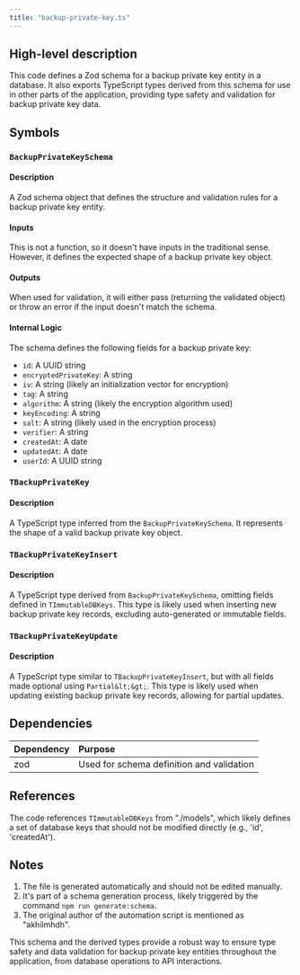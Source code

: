 ```yaml
---
title: "backup-private-key.ts"
---
```


## High-level description
This code defines a Zod schema for a backup private key entity in a database. It also exports TypeScript types derived from this schema for use in other parts of the application, providing type safety and validation for backup private key data.

## Symbols

### `BackupPrivateKeySchema`
#### Description
A Zod schema object that defines the structure and validation rules for a backup private key entity.

#### Inputs
This is not a function, so it doesn't have inputs in the traditional sense. However, it defines the expected shape of a backup private key object.

#### Outputs
When used for validation, it will either pass (returning the validated object) or throw an error if the input doesn't match the schema.

#### Internal Logic
The schema defines the following fields for a backup private key:
- `id`: A UUID string
- `encryptedPrivateKey`: A string
- `iv`: A string (likely an initialization vector for encryption)
- `tag`: A string
- `algorithm`: A string (likely the encryption algorithm used)
- `keyEncoding`: A string
- `salt`: A string (likely used in the encryption process)
- `verifier`: A string
- `createdAt`: A date
- `updatedAt`: A date
- `userId`: A UUID string

### `TBackupPrivateKey`
#### Description
A TypeScript type inferred from the `BackupPrivateKeySchema`. It represents the shape of a valid backup private key object.

### `TBackupPrivateKeyInsert`
#### Description
A TypeScript type derived from `BackupPrivateKeySchema`, omitting fields defined in `TImmutableDBKeys`. This type is likely used when inserting new backup private key records, excluding auto-generated or immutable fields.

### `TBackupPrivateKeyUpdate`
#### Description
A TypeScript type similar to `TBackupPrivateKeyInsert`, but with all fields made optional using `Partial&lt;&gt;`. This type is likely used when updating existing backup private key records, allowing for partial updates.

## Dependencies
| Dependency | Purpose |
|:-----------|:--------|
| zod | Used for schema definition and validation |

## References
The code references `TImmutableDBKeys` from "./models", which likely defines a set of database keys that should not be modified directly (e.g., 'id', 'createdAt').

## Notes
1. The file is generated automatically and should not be edited manually.
2. It's part of a schema generation process, likely triggered by the command `npm run generate:schema`.
3. The original author of the automation script is mentioned as "akhilmhdh".

This schema and the derived types provide a robust way to ensure type safety and data validation for backup private key entities throughout the application, from database operations to API interactions.